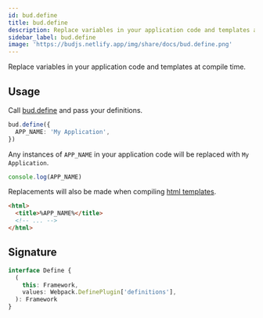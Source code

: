 ```yaml
---
id: bud.define
title: bud.define
description: Replace variables in your application code and templates at compile time.
sidebar_label: bud.define
image: 'https://budjs.netlify.app/img/share/docs/bud.define.png'
---
```



Replace variables in your application code and templates at compile time.

## Usage

Call [bud.define](/docs/bud.define) and pass your definitions.

```ts title='bud.config.js'
bud.define({
  APP_NAME: 'My Application',
})
```

Any instances of `APP_NAME` in your application code will be replaced with `My Application`.

```ts title='src/app.js'
console.log(APP_NAME)
```

Replacements will also be made when compiling [html templates](/docs/bud.template).

```html title='public/index.html'
<html>
  <title>%APP_NAME%</title>
  <!-- ... -->
</html>
```

## Signature

```ts title='@roots/bud-api/types/repository/index.d.ts'
interface Define {
  (
    this: Framework,
    values: Webpack.DefinePlugin['definitions'],
  ): Framework
}
```
